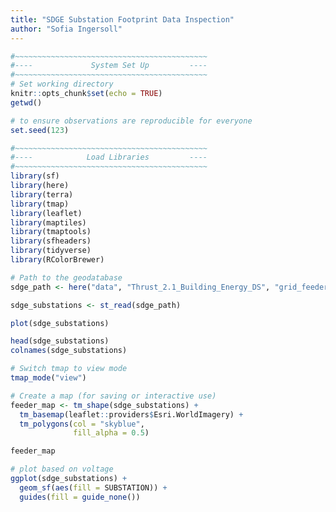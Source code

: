 ```yaml
---
title: "SDGE Substation Footprint Data Inspection"
author: "Sofia Ingersoll"
---
```


```r
#~~~~~~~~~~~~~~~~~~~~~~~~~~~~~~~~~~~~~~~~~~~
#----             System Set Up         ----
#~~~~~~~~~~~~~~~~~~~~~~~~~~~~~~~~~~~~~~~~~~~
# Set working directory 
knitr::opts_chunk$set(echo = TRUE)
getwd()

# to ensure observations are reproducible for everyone
set.seed(123)

#~~~~~~~~~~~~~~~~~~~~~~~~~~~~~~~~~~~~~~~~~~~
#----            Load Libraries         ----
#~~~~~~~~~~~~~~~~~~~~~~~~~~~~~~~~~~~~~~~~~~~
library(sf)
library(here)
library(terra)
library(tmap)
library(leaflet)
library(maptiles)
library(tmaptools)
library(sfheaders)
library(tidyverse)
library(RColorBrewer)
```

```r
# Path to the geodatabase
sdge_path <- here("data", "Thrust_2.1_Building_Energy_DS", "grid_feeder_data", "SDGE", "Substations_NDA", "Substations.shp")

sdge_substations <- st_read(sdge_path)
```

```r
plot(sdge_substations)
```
```r
head(sdge_substations)
colnames(sdge_substations)
```
```r
# Switch tmap to view mode
tmap_mode("view")

# Create a map (for saving or interactive use)
feeder_map <- tm_shape(sdge_substations) +
  tm_basemap(leaflet::providers$Esri.WorldImagery) +
  tm_polygons(col = "skyblue",
              fill_alpha = 0.5)

feeder_map
```


```r
# plot based on voltage 
ggplot(sdge_substations) +
  geom_sf(aes(fill = SUBSTATION)) +
  guides(fill = guide_none())
```

